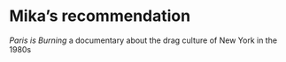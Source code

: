 # Mika's recommendation

*Paris is Burning*  a documentary about the drag culture of New York in the 1980s